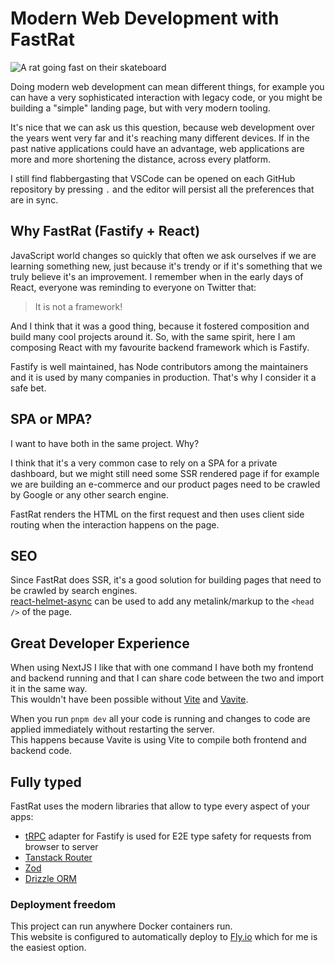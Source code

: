 
<h1 id='modern-fastrat'>Modern Web Development with FastRat</h1>

<img
  src={logo}
  alt='A rat going fast on their skateboard'
  className='rounded mx-auto'
  width={200}
  height={200}
/>

Doing modern web development can mean different things, for example you can have a very sophisticated interaction with legacy code, or you might be building a "simple" landing page, but with very modern tooling.

It's nice that we can ask us this question, because web development over the years went very far and it's reaching many different devices.
If in the past native applications could have an advantage, web applications are more and more shortening the distance, across every platform.

I still find flabbergasting that VSCode can be opened on each GitHub repository by pressing `.` and the editor will persist all the preferences that are in sync.

<h2 id='why-fastrat'>Why FastRat (Fastify + React)</h2>

JavaScript world changes so quickly that often we ask ourselves if we are learning something new, just because it's trendy or if it's something that we truly believe it's an improvement.
I remember when in the early days of React, everyone was reminding to everyone on Twitter that:

> It is not a framework!

And I think that it was a good thing, because it fostered composition and build many cool projects around it.
So, with the same spirit, here I am composing React with my favourite backend framework which is Fastify.

Fastify is well maintained, has Node contributors among the maintainers and it is used by many companies in production.
That's why I consider it a safe bet.

<h2 id='spa-or-mpa'>SPA or MPA?</h2>

I want to have both in the same project. Why? 
 
I think that it's a very common case to rely on a SPA for a private dashboard, but we might still need some SSR rendered page if for example we are building an e-commerce and our product pages need to be crawled by Google or any other search engine.

FastRat renders the HTML on the first request and then uses client side routing when the interaction happens on the page.

<h2 id='seo'>SEO</h2>

Since FastRat does SSR, it's a good solution for building pages that need to be crawled by search engines.  
[react-helmet-async](https://github.com/staylor/react-helmet-async) can be used to add any metalink/markup to the `<head />` of the page.

<h2 id='great-dx'>Great Developer Experience</h2>

When using NextJS I like that with one command I have both my frontend and backend running and that I can share code between the two and import it in the same way.  
This wouldn't have been possible without [Vite](https://vitejs.dev) and [Vavite](https://github.com/cyco130/vavite).

When you run `pnpm dev` all your code is running and changes to code are applied immediately without restarting the server.  
This happens because Vavite is using Vite to compile both frontend and backend code.

<h2 id='fully-typed'>Fully typed</h2>

FastRat uses the modern libraries that allow to type every aspect of your apps:
* [tRPC](https://trpc.io) adapter for Fastify is used for E2E type safety for requests from browser to server
* [Tanstack Router](https://tanstack.com/router/latest)
* [Zod](https://github.com/colinhacks/zod)
* [Drizzle ORM](https://www.google.com/search?q=drizzle+orm&sourceid=chrome&ie=UTF-8)

### Deployment freedom

This project can run anywhere Docker containers run.  
This website is configured to automatically deploy to [Fly.io](https://fly.io) which for me is the easiest option.
